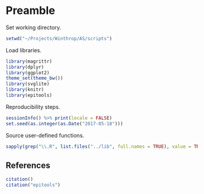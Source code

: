 # Preamble

Set working directory.

```r
setwd("~/Projects/Winthrop/AS/scripts")
```

Load libraries.

```r
library(magrittr)
library(dplyr)
library(ggplot2)
theme_set(theme_bw())
library(svglite)
library(knitr)
library(epitools)
```

Reproducibility steps.

```r
sessionInfo() %>% print(locale = FALSE)
set.seed(as.integer(as.Date("2017-05-18")))
```

Source user-defined functions.

```r
sapply(grep("\\.R", list.files("../lib", full.names = TRUE), value = TRUE), source)
```


## References

```r
citation()
citation("epitools")
```
